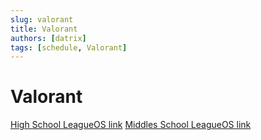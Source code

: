 ```yaml
---
slug: valorant
title: Valorant
authors: [datrix]
tags: [schedule, Valorant]
---
```


# Valorant

[High School LeagueOS link](https://idahoesports.leagueos.gg/league/seasons/06UVXtQ6EockQ301KRUj)
[Middles School LeagueOS link](https://idahoesports.leagueos.gg/league/seasons/0RquW9gbTepxQ9aac342)
